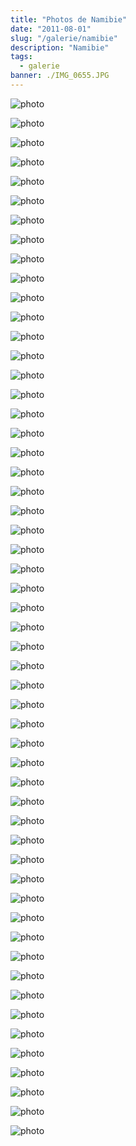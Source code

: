 ```yaml
---
title: "Photos de Namibie"
date: "2011-08-01"
slug: "/galerie/namibie"
description: "Namibie"
tags:
  - galerie
banner: ./IMG_0655.JPG
---
```


![photo](./IMG_0654.JPG)

<div class="img-caption"></div>

![photo](./IMG_0655.JPG)

<div class="img-caption"></div>

![photo](./IMG_0656.JPG)

<div class="img-caption"></div>

![photo](./IMG_0658.JPG)

<div class="img-caption"></div>

![photo](./IMG_0676.JPG)

<div class="img-caption"></div>

![photo](./IMG_0680.JPG)

<div class="img-caption"></div>

![photo](./IMG_0684.JPG)

<div class="img-caption"></div>

![photo](./IMG_0690.JPG)

<div class="img-caption"></div>

![photo](./IMG_0692.JPG)

<div class="img-caption"></div>

![photo](./IMG_0698.JPG)

<div class="img-caption"></div>

![photo](./IMG_0700.JPG)

<div class="img-caption"></div>

![photo](./IMG_0703.JPG)

<div class="img-caption"></div>

![photo](./IMG_0706.JPG)

<div class="img-caption"></div>

![photo](./IMG_0708.JPG)

<div class="img-caption"></div>

![photo](./IMG_0718.JPG)

<div class="img-caption"></div>

![photo](./IMG_0720.JPG)

<div class="img-caption"></div>

![photo](./IMG_0728.JPG)

<div class="img-caption"></div>

![photo](./IMG_0746.JPG)

<div class="img-caption"></div>

![photo](./IMG_0751.JPG)

<div class="img-caption"></div>

![photo](./IMG_0755.JPG)

<div class="img-caption"></div>

![photo](./IMG_0757.JPG)

<div class="img-caption"></div>

![photo](./IMG_0765.JPG)

<div class="img-caption"></div>

![photo](./IMG_0788.JPG)

<div class="img-caption"></div>

![photo](./IMG_0799.JPG)

<div class="img-caption"></div>

![photo](./IMG_0800.JPG)

<div class="img-caption"></div>

![photo](./IMG_0814.JPG)

<div class="img-caption"></div>

![photo](./IMG_0815.JPG)

<div class="img-caption"></div>

![photo](./IMG_0819.JPG)

<div class="img-caption"></div>

![photo](./IMG_0819_Zooom.JPG)

<div class="img-caption"></div>

![photo](./IMG_0830.JPG)

<div class="img-caption"></div>

![photo](./IMG_0834.JPG)

<div class="img-caption"></div>

![photo](./IMG_0836.JPG)

<div class="img-caption"></div>

![photo](./IMG_0858.JPG)

<div class="img-caption"></div>

![photo](./IMG_0868.JPG)

<div class="img-caption"></div>

![photo](./IMG_0872.JPG)

<div class="img-caption"></div>

![photo](./IMG_0874.JPG)

<div class="img-caption"></div>

![photo](./IMG_0877.JPG)

<div class="img-caption"></div>

![photo](./IMG_0882.JPG)

<div class="img-caption"></div>

![photo](./IMG_0886.JPG)

<div class="img-caption"></div>

![photo](./IMG_0890.JPG)

<div class="img-caption"></div>

![photo](./IMG_0893.JPG)

<div class="img-caption"></div>

![photo](./IMG_0906.JPG)

<div class="img-caption"></div>

![photo](./IMG_0914.JPG)

<div class="img-caption"></div>

![photo](./IMG_0916.JPG)

<div class="img-caption"></div>

![photo](./IMG_0936.JPG)

<div class="img-caption"></div>

![photo](./IMG_0955.JPG)

<div class="img-caption"></div>

![photo](./IMG_0959.JPG)

<div class="img-caption"></div>

![photo](./IMG_0972.JPG)

<div class="img-caption"></div>

![photo](./IMG_0973.JPG)

<div class="img-caption"></div>

![photo](./IMG_0981.JPG)

<div class="img-caption"></div>

![photo](./IMG_0982_zoom2.JPG)

<div class="img-caption"></div>

![photo](./IMG_0983.JPG)

<div class="img-caption"></div>

![photo](./IMG_1000.JPG)

<div class="img-caption"></div>

![photo](./IMG_1016.JPG)

<div class="img-caption"></div>

